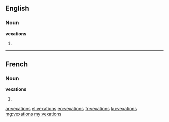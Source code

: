 ==English==

===Noun===
'''vexations'''

# {{plural of|vexation}}

----

==French==

===Noun===
'''vexations''' {{f|p}}

# {{plural of|vexation|lang=fr}}

[[ar:vexations]]
[[el:vexations]]
[[eo:vexations]]
[[fr:vexations]]
[[ku:vexations]]
[[mg:vexations]]
[[my:vexations]]